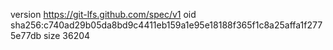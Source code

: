 version https://git-lfs.github.com/spec/v1
oid sha256:c740ad29b05da8bd9c4411eb159a1e95e18188f365f1c8a25affa1f2775e77db
size 36204

